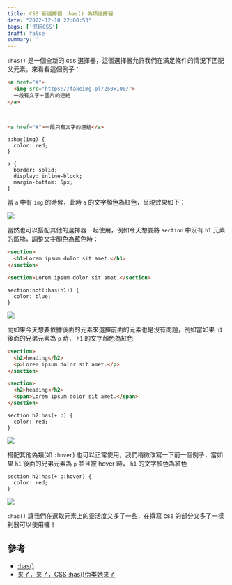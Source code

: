 ```yaml
---
title: CSS 新選擇器 :has() 偽類選擇器
date: "2022-12-10 22:00:53"
tags: ['把玩CSS']
draft: false
summary: ''
---
```


`:has()` 是一個全新的 css 選擇器，這個選擇器允許我們在滿足條件的情況下匹配父元素，來看看這個例子：

```html
<a href="#">
  <img src="https://fakeimg.pl/250x100/">
  一段有文字＋圖片的連結
</a>

 

<a href="#">一段只有文字的連結</a>
```

```css=
a:has(img) {
  color: red;
}

a {
  border: solid;
  display: inline-block;
  margin-bottom: 5px;
}
```

當 `a` 中有 `img` 的時候，此時 `a` 的文字顏色為紅色，呈現效果如下：

![](https://i.imgur.com/w8U00zd.png)

當然也可以搭配其他的選擇器一起使用，例如今天想要將 `section` 中沒有 `h1` 元素的區塊，調整文字顏色為藍色時：

```html
<section>
  <h1>Lorem ipsum dolor sit amet.</h1>
</section>

<section>Lorem ipsum dolor sit amet.</section>
```

```css=
section:not(:has(h1)) {
  color: blue;
}
```

![](https://i.imgur.com/jR5j5eE.png)

而如果今天想要依據後面的元素來選擇前面的元素也是沒有問題，例如當如果 `h1` 後面的兄弟元素為 `p` 時， `h1` 的文字顏色為紅色

```html
<section>
  <h2>heading</h2>
  <p>Lorem ipsum dolor sit amet.</p>
</section>

<section>
  <h2>heading</h2>
  <span>Lorem ipsum dolor sit amet.</span>
</section>
```

```css=
section h2:has(+ p) {
  color: red;
}
```

![](https://i.imgur.com/dsAo8wW.png)

搭配其他偽類(如 `:hover`) 也可以正常使用，我們稍微改寫一下前一個例子，當如果 `h1` 後面的兄弟元素為 `p` 並且被 hover 時， `h1` 的文字顏色為紅色

```css=
section h2:has(+ p:hover) {
  color: red;
}
```

![](https://i.imgur.com/7hNr1if.png)

`:has()` 讓我們在選取元素上的靈活度又多了一些，在撰寫 css 的部分又多了一樣利器可以使用囉！

## 參考
- [:has()](https://developer.mozilla.org/en-US/docs/Web/CSS/:has)
- [来了，来了，CSS :has()伪类她来了](https://www.zhangxinxu.com/wordpress/2022/08/css-has-pseudo-class/)
